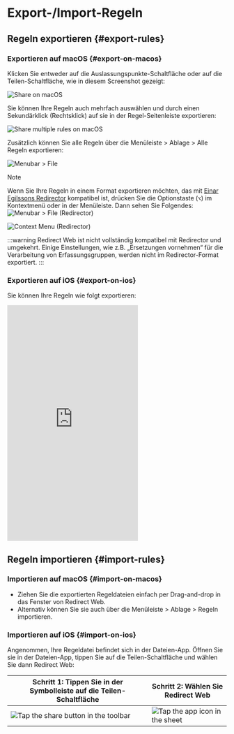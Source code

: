 # Export-/Import-Regeln

## Regeln exportieren {#export-rules}

### Exportieren auf macOS {#export-on-macos}

Klicken Sie entweder auf die Auslassungspunkte-Schaltfläche oder auf die Teilen-Schaltfläche, wie in diesem Screenshot gezeigt:

![Share on macOS](/img/share-on-macos.png)

Sie können Ihre Regeln auch mehrfach auswählen und durch einen Sekundärklick (Rechtsklick) auf sie in der Regel-Seitenleiste exportieren:

![Share multiple rules on macOS](/img/multiselect-on-macos.png)

Zusätzlich können Sie alle Regeln über die Menüleiste > Ablage > Alle Regeln exportieren:

![Menubar > File](/img/menubar-file.png)

> [!NOTE]
> Wenn Sie Ihre Regeln in einem Format exportieren möchten, das mit [Einar Egilssons Redirector](https://einaregilsson.com/redirector/) kompatibel ist, drücken Sie die Optionstaste (`⌥`) im Kontextmenü oder in der Menüleiste. Dann sehen Sie Folgendes:
> ![Menubar > File (Redirector)](/img/menubar-file-redirector.png)
>
> ![Context Menu (Redirector)](/img/context-menu-redirector.png)
>
> :::warning
> Redirect Web ist nicht vollständig kompatibel mit Redirector und umgekehrt. Einige Einstellungen, wie z.B. „Ersetzungen vornehmen“ für die Verarbeitung von Erfassungsgruppen, werden nicht im Redirector-Format exportiert.
> :::

### Exportieren auf iOS {#export-on-ios}

Sie können Ihre Regeln wie folgt exportieren:

<iframe height="540" src="https://www.youtube.com/embed/uQ6-SLEMlT4" title="iOS Demo Video for exporting rules (YouTube)" frameborder="0" allow="accelerometer; autoplay; clipboard-write; encrypted-media; gyroscope; picture-in-picture; web-share" allowfullscreen></iframe>

## Regeln importieren {#import-rules}

### Importieren auf macOS {#import-on-macos}

- Ziehen Sie die exportierten Regeldateien einfach per Drag-and-drop in das Fenster von Redirect Web.
- Alternativ können Sie sie auch über die Menüleiste > Ablage > Regeln importieren.

### Importieren auf iOS {#import-on-ios}

Angenommen, Ihre Regeldatei befindet sich in der Dateien-App. Öffnen Sie sie in der Dateien-App, tippen Sie auf die Teilen-Schaltfläche und wählen Sie dann Redirect Web:

| Schritt 1: Tippen Sie in der Symbolleiste auf die Teilen-Schaltfläche | Schritt 2: Wählen Sie Redirect Web                         |
| -------------------------------------------------------------------- | ---------------------------------------------------------- |
| ![Tap the share button in the toolbar](/img/files-share-ios.png) | ![Tap the app icon in the sheet](/img/share-sheet-ios.png) |
